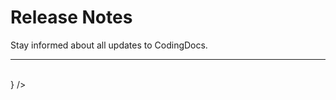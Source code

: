# Release Notes


Stay informed about all updates to CodingDocs.

---

<br />

<CardSection id="rest-api" title="Example">
  <Card
    title="My API"
    to="/releaseNotes/example"
    icon={<VersionControlIcon />}
  />
</CardSection>

